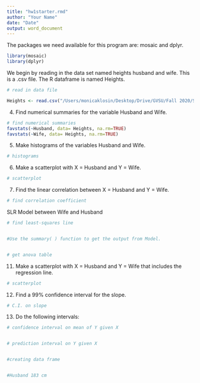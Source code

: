 ```yaml
---
title: "hw1starter.rmd"
author: "Your Name"
date: "Date"
output: word_document
---
```


The packages we need available for this program are: mosaic and dplyr.  

```r
library(mosaic)
library(dplyr)

```

We begin by reading in the data set named heights husband and wife.  This is a .csv file.  The R dataframe is named Heights.

```r
# read in data file

Heights <- read.csv("/Users/monicaklosin/Desktop/Drive/GVSU/Fall 2020/STA321/hw1/heights husband and wife.csv",header=TRUE)

```

4.	Find numerical summaries for the variable Husband and Wife.  

```r
# find numerical summaries
favstats(~Husband, data= Heights, na.rm=TRUE)
favstats(~Wife, data= Heights, na.rm=TRUE)

```

5.	Make histograms of the variables Husband and Wife.   

```r
# histograms


```

6.	Make a scatterplot with X = Husband and Y = Wife.  

```r
# scatterplot


```

7.	Find the linear correlation between X = Husband and Y = Wife.   

```r
# find correlation coefficient


```

SLR Model between Wife and Husband

```r
# find least-squares line


#Use the summary( ) function to get the output from Model.


# get anova table


```

11.	Make a scatterplot with X = Husband and Y = Wife that includes the regression line.  

```r
# scatterplot


```

12.	Find a 99% confidence interval for the slope.  

```r
# C.I. on slope


```

13.	Do the following intervals: 

```r
# confidence interval on mean of Y given X


# prediction interval on Y given X


#creating data frame


#Husband 183 cm


```


